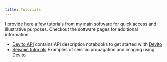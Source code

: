 ```yaml
---
title: Tutorials
---
```



I provide here a few tutorials from my main software for quick access and illustrative purposes. Checkout the software pages for additional information.

- [Devito API](devitoapi/00_sympy.html) contains API description notebooks to get started wiith [Devito]
- [Seismic tutorials](devitotutos/01_modelling.html) Examples of seismic propagation and imaging using [Devito]


[Devito]:https://github.com/devitocodes/devito
